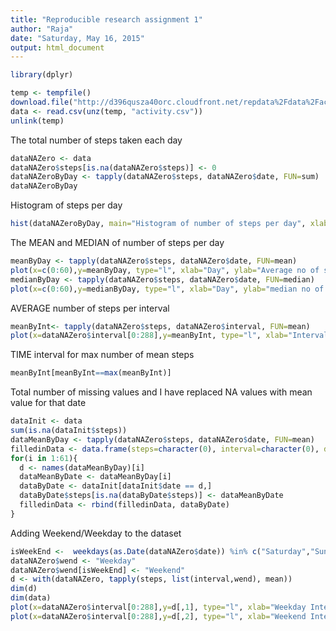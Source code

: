 ```yaml
---
title: "Reproducible research assignment 1"
author: "Raja"
date: "Saturday, May 16, 2015"
output: html_document
---
```

```r
library(dplyr)
```

```r
temp <- tempfile()
download.file("http://d396qusza40orc.cloudfront.net/repdata%2Fdata%2Factivity.zip", temp)
data <- read.csv(unz(temp, "activity.csv"))
unlink(temp)
```

The total number of steps taken each day
```r
dataNAZero <- data
dataNAZero$steps[is.na(dataNAZero$steps)] <- 0
dataNAZeroByDay <- tapply(dataNAZero$steps, dataNAZero$date, FUN=sum)
dataNAZeroByDay
```

Histogram of steps per day
```r
hist(dataNAZeroByDay, main="Histogram of number of steps per day", xlab="No of steps", ylab="Frequency")
```


The MEAN and MEDIAN of number of steps per day
```r
meanByDay <- tapply(dataNAZero$steps, dataNAZero$date, FUN=mean)
plot(x=c(0:60),y=meanByDay, type="l", xlab="Day", ylab="Average no of steps")
medianByDay <- tapply(dataNAZero$steps, dataNAZero$date, FUN=median)
plot(x=c(0:60),y=medianByDay, type="l", xlab="Day", ylab="median no of steps")
```


AVERAGE number of steps per interval
```r
meanByInt<- tapply(dataNAZero$steps, dataNAZero$interval, FUN=mean)
plot(x=dataNAZero$interval[0:288],y=meanByInt, type="l", xlab="Interval", ylab="Average no of steps")
```

TIME interval for max number of mean steps
```r
meanByInt[meanByInt==max(meanByInt)]
```
Total number of missing values and I have replaced NA values with mean value for that date

```r
dataInit <- data
sum(is.na(dataInit$steps))
dataMeanByDay <- tapply(dataNAZero$steps, dataNAZero$date, FUN=mean)
filledinData <- data.frame(steps=character(0), interval=character(0), date=character(0))
for(i in 1:61){
  d <- names(dataMeanByDay)[i]
  dataMeanByDate <- dataMeanByDay[i]
  dataByDate <- dataInit[dataInit$date == d,]
  dataByDate$steps[is.na(dataByDate$steps)] <- dataMeanByDate
  filledinData <- rbind(filledinData, dataByDate)
}
```

Adding Weekend/Weekday to the dataset
```r
isWeekEnd <-  weekdays(as.Date(dataNAZero$date)) %in% c("Saturday","Sunday") 
dataNAZero$wend <- "Weekday"
dataNAZero$wend[isWeekEnd] <- "Weekend"
d <- with(dataNAZero, tapply(steps, list(interval,wend), mean))
dim(d)
dim(data)
plot(x=dataNAZero$interval[0:288],y=d[,1], type="l", xlab="Weekday Interval", ylab="Average no of steps")
plot(x=dataNAZero$interval[0:288],y=d[,2], type="l", xlab="Weekend Interval", ylab="Average no of steps")
```
